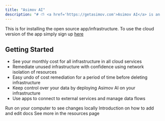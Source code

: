 ```yaml
---
title: "Asimov AI"
description: "# ⛅ <a href='https://getasimov.com'>Asimov AI</a> is an open-source suite of cost reduction tools, built for engineers"
---
```


<Note>
  This is for installing the open source app/infrastructure. To use the cloud version of the app simply sign up <a href='https://app.getasimov.com'>here</a>
</Note>

## Getting Started

- See your monthly cost for all infrastructure in all cloud services
- Remediate unused infrastructure with confidence using network isolation of resources
- Easy undo of cost remediation for a period of time before deleting infrastructure
- Keep control over your data by deploying Asimov AI on your infrastructure
- Use apps to connect to external services and manage data flows

<CardGroup>
  <Card title="Development" icon="rectangle-terminal" href="/development">
    Run on your computer to see changes locally
  </Card>
  <Card title="Writing Docs" icon="pen-nib" href="https://github.com/asimovai/docs">
    Introduction on how to add and edit docs
  </Card>
  <Card title="Learn More" icon="ellipsis" href="/resources">
    See more in the resources page
  </Card>
</CardGroup>

